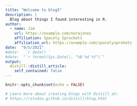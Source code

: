 ```yaml
---
title: "Welcome to blog5"
description: |
  Blog about things I found interesting in R.
author:
  - name: Jim 
    url: https://example.com/norajones
    affiliation: Spacely Sprockets
    affiliation_url: https://example.com/spacelysprokets
date:  "9/5/2021"
#date:   `r date() `
#date:  "`r format(Sys.Date(), "%B %d %Y")`"
output:
  distill::distill_article:
    self_contained: false
---
```


```r
knitr::opts_chunk$set(echo = FALSE)

# Learn more about creating blogs with Distill at:
# https://rstudio.github.io/distill/blog.html

```



